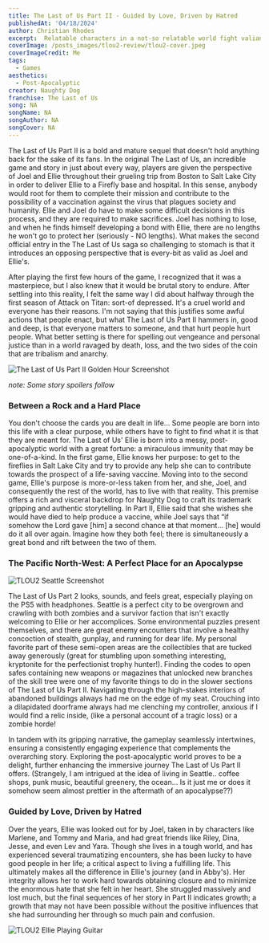 ```yaml
---
title: The Last of Us Part II - Guided by Love, Driven by Hatred 
publishedAt: '04/18/2024'
author: Christian Rhodes
excerpt:  Relatable characters in a not-so relatable world fight valiantly for whom they love, no matter the cost.   
coverImage: /posts_images/tlou2-review/tlou2-cover.jpeg
coverImageCredit: Me
tags:
  - Games
aesthetics:
  - Post-Apocalyptic
creator: Naughty Dog
franchise: The Last of Us
song: NA
songName: NA
songAuthor: NA
songCover: NA
---
```


The Last of Us Part II is a bold and mature sequel that doesn't hold anything back for the sake of its fans. In the original The Last of Us, an incredible game and story in just about every way, players are given the perspective of Joel and Ellie throughout their grueling trip from Boston to Salt Lake City in order to deliver Ellie to a Firefly base and hospital. In this sense, anybody would root for them to complete their mission and contribute to the possibility of a vaccination against the virus that plagues society and humanity. Ellie and Joel do have to make some difficult decisions in this process, and they are required to make sacrifices. Joel has nothing to lose, and when he finds himself developing a bond with Ellie, there are no lengths he won't go to protect her (seriously - NO lengths). What makes the second official entry in the The Last of Us saga so challenging to stomach is that it introduces an opposing perspective that is every-bit as valid as Joel and Ellie's. 

After playing the first few hours of the game, I recognized that it was a masterpiece, but I also knew that it would be brutal story to endure. After settling into this reality, I felt the same way I did about halfway through the first season of Attack on Titan: sort-of depressed. It's a cruel world and everyone has their reasons. I'm not saying that this justifies some awful actions that people enact, but what The Last of Us Part II hammers in, good and deep, is that everyone matters to someone, and that hurt people hurt people. What better setting is there for spelling out vengeance and personal justice than in a world ravaged by death, loss, and the two sides of the coin that are tribalism and anarchy.  

![The Last of Us Part II Golden Hour Screenshot](https://drive.google.com/uc?id=1EuhY6Ec_wFxJChz7qJPsVdLegkTCR22n/view?usp=sharing)

*note: Some story spoilers follow*

### Between a Rock and a Hard Place

You don't choose the cards you are dealt in life… Some people are born into this life with a clear purpose, while others have to fight to find what it is that they are meant for. The Last of Us' Ellie is born into a messy, post-apocalyptic world with a great fortune: a miraculous immunity that may be one-of-a-kind. In the first game, Ellie knows her purpose: to get to the fireflies in Salt Lake City and try to provide any help she can to contribute towards the prospect of a life-saving vaccine. Moving into to the second game, Ellie's purpose is more-or-less taken from her, and she, Joel, and consequently the rest of the world, has to live with that reality. This premise offers a rich and visceral backdrop for Naughty Dog to craft its trademark gripping and authentic storytelling. In Part II, Ellie said that she wishes she would have died to help produce a vaccine, while Joel says that “if somehow the Lord gave [him] a second chance at that moment... [he] would do it all over again. Imagine how they both feel; there is simultaneously a great bond and rift between the two of them. 

### The Pacific North-West: A Perfect Place for an Apocalypse

![TLOU2 Seattle Screenshot](/posts_images/tlou2-review/tlou2-cover.jpeg)

The Last of Us Part 2 looks, sounds, and feels great, especially playing on the PS5 with headphones. Seattle is a perfect city to be overgrown and crawling with both zombies and a survivor faction that isn't exactly welcoming to Ellie or her accomplices. Some environmental puzzles present themselves, and there are great enemy encounters that involve a healthy concoction of stealth, gunplay, and running for dear life. My personal favorite part of these semi-open areas are the collectibles that are tucked away generously (great for stumbling upon something interesting, kryptonite for the perfectionist trophy hunter!). Finding the codes to open safes containing new weapons or magazines that unlocked new branches of the skill tree were one of my favorite things to do in the slower sections of The Last of Us Part II. Navigating through the high-stakes interiors of abandoned buildings always had me on the edge of my seat. Crouching into a dilapidated doorframe always had me clenching my controller, anxious if I would find a relic inside, (like a personal account of a tragic loss) or a zombie horde! 

In tandem with its gripping narrative, the gameplay seamlessly intertwines, ensuring a consistently engaging experience that complements the overarching story. Exploring the post-apocalyptic world proves to be a delight, further enhancing the immersive journey The Last of Us Part II offers. (Strangely, I am intrigued at the idea of living in Seattle.. coffee shops, punk music, beautiful greenery, the ocean… Is it just me or does it somehow seem almost prettier in the aftermath of an apocalypse??)

### Guided by Love, Driven by Hatred

Over the years, Ellie was looked out for by Joel, taken in by characters like Marlene, and Tommy and Maria, and had great friends like Riley, Dina, Jesse, and even Lev and Yara. Though she lives in a tough world, and has experienced several traumatizing encounters, she has been lucky to have good people in her life; a critical aspect to living a fulfilling life. This ultimately makes all the difference in Ellie's journey (and in Abby's). Her integrity allows her to work hard towards obtaining closure and to minimize the enormous hate that she felt in her heart. She struggled massively and lost much, but the final sequences of her story in Part II indicates growth; a growth that may not have been possible without the positive influences that she had surrounding her through so much pain and confusion. 

![TLOU2 Ellie Playing Guitar](https://drive.google.com/uc?id=1lyXmGTZjLgjCxfsnKZ_2TNoAJr13pJG9/view?usp=sharing)